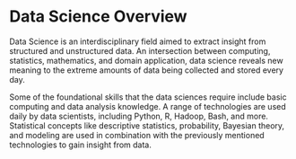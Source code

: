 # Data Science Overview {#intro}

Data Science is an interdisciplinary field aimed to extract insight from structured and unstructured data. An intersection between computing, statistics, mathematics, and domain application, data science reveals new meaning to the extreme amounts of data being collected and stored every day. 

Some of the foundational skills that the data sciences require include basic computing and data analysis knowledge. A range of technologies are used daily by data scientists, including Python, R, Hadoop, Bash, and more. Statistical concepts like descriptive statistics, probability, Bayesian theory, and modeling are used in combination with the previously mentioned technologies to gain insight from data. 

